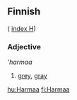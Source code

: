 ==Finnish==
( [[Wiktionary:Finnish_index_h|index H]])

===Adjective===
'''harmaa''

# [[grey]], [[gray]]

[[hu:Harmaa]]
[[fi:Harmaa]]